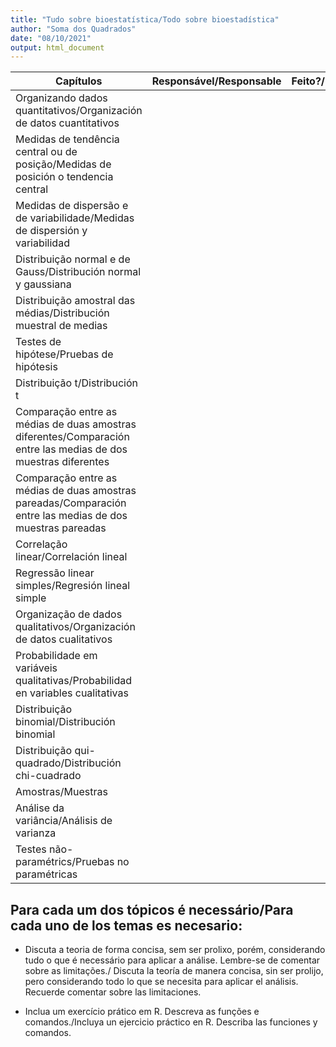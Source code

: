 ```yaml
---
title: "Tudo sobre bioestatística/Todo sobre bioestadística"
author: "Soma dos Quadrados"
date: "08/10/2021"
output: html_document
---
```


| Capítulos  	| Responsável/Responsable 	| Feito?/Hecho? 	| Revisados? 	| Publicado? 	|
|---	|---	|---	|---	|---	|
| Organizando dados quantitativos/Organización de datos cuantitativos 	|  	|  	|  	|  	|
| Medidas de tendência central ou de posição/Medidas de posición o tendencia central 	|  	|  	|  	|  	|
| Medidas de dispersão e de variabilidade/Medidas de dispersión y variabilidad 	|  	|  	|  	|  	|
| Distribuição normal e de Gauss/Distribución normal y gaussiana 	|  	|  	|  	|  	|
| Distribuição amostral das médias/Distribución muestral de medias 	|  	|  	|  	|  	|
| Testes de hipótese/Pruebas de hipótesis 	|  	|  	|  	|  	|
| Distribuição t/Distribución t 	|  	|  	|  	|  	|
| Comparação entre as médias de duas amostras diferentes/Comparación entre las medias de dos muestras diferentes 	|  	|  	|  	|  	|
| Comparação entre as médias de duas amostras pareadas/Comparación entre las medias de dos muestras pareadas 	|  	|  	|  	|  	|
| Correlação linear/Correlación lineal 	|  	|  	|  	|  	|
| Regressão linear simples/Regresión lineal simple 	|  	|  	|  	|  	|
| Organização de dados qualitativos/Organización de datos cualitativos  	|  	|  	|  	|  	|
| Probabilidade em variáveis qualitativas/Probabilidad en variables cualitativas 	|  	|  	|  	|  	|
| Distribuição binomial/Distribución binomial 	|  	|  	|  	|  	|
| Distribuição qui-quadrado/Distribución chi-cuadrado 	|  	|  	|  	|  	|
| Amostras/Muestras 	|  	|  	|  	|  	|
| Análise da variância/Análisis de varianza 	|  	|  	|  	|  	|
| Testes não-paramétrics/Pruebas no paramétricas 	|  	|  	|  	|  	|


## Para cada um dos tópicos é necessário/Para cada uno de los temas es necesario: <br>

- Discuta a teoria de forma concisa, sem ser prolixo, porém, considerando tudo o que é necessário para aplicar a análise. Lembre-se de comentar sobre as limitações./ Discuta la teoría de manera concisa, sin ser prolijo, pero considerando todo lo que se necesita para aplicar el análisis. Recuerde comentar sobre las limitaciones.

- Inclua um exercício prático em R. Descreva as funções e comandos./Incluya un ejercicio práctico en R. Describa las funciones y comandos.

